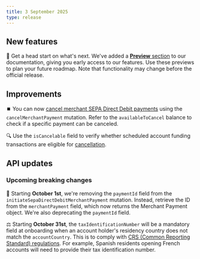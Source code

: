 ```yaml
---
title: 3 September 2025
type: release
---
```


## New features

📖 Get a head start on what's next. We've added a [**Preview** section](https://docs.swan.io/preview/) to our documentation, giving you early access to our features. Use these previews to plan your future roadmap. Note that functionality may change before the official release.

## Improvements

⏹️ You can now [cancel merchant SEPA Direct Debit payments](/topics/merchants/online/sdd/#canceling) using the `cancelMerchantPayment` mutation. 
Refer to the `availableToCancel` balance to check if a specific payment can be canceled.

🔍 Use the `isCancelable` field to verify whether scheduled account funding transactions are eligible for [cancellation](/topics/accounts/funding/#canceling).

## API updates

### Upcoming breaking changes

🔄 Starting **October 1st**, we're removing the `paymentId` field from the `initiateSepaDirectDebitMerchantPayment` mutation. 
Instead, retrieve the ID from the `merchantPayment` field, which now returns the Merchant Payment object.
We're also deprecating the `paymentId` field.

⚖️ Starting **October 31st**, the `taxIdentificationNumber` will be a mandatory field at onboarding when an account holder's residency country does not match the `accountCountry`. This is to comply with [CRS (Common Reporting Standard) regulations](https://www.oecd.org/content/dam/oecd/en/topics/policy-issue-focus/aeoi/jersey-guidance-notes-crs.pdf).
For example, Spanish residents opening French accounts will need to provide their tax identification number.